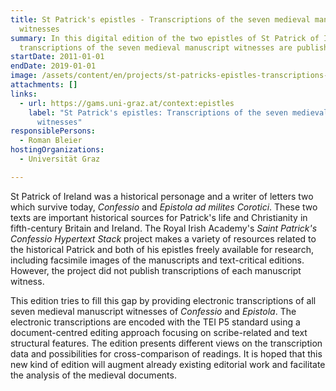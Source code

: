 ```yaml
---
title: St Patrick's epistles - Transcriptions of the seven medieval manuscript
  witnesses
summary: In this digital edition of the two epistles of St Patrick of Ireland
  transcriptions of the seven medieval manuscript witnesses are published.
startDate: 2011-01-01
endDate: 2019-01-01
image: /assets/content/en/projects/st-patricks-epistles-transcriptions-seven-medieval-manuscript-witnesses/patrick_und_der_teufelx1400.png
attachments: []
links:
  - url: https://gams.uni-graz.at/context:epistles
    label: "St Patrick's epistles: Transcriptions of the seven medieval manuscript
      witnesses"
responsiblePersons:
  - Roman Bleier
hostingOrganizations:
  - Universität Graz

---
```

St Patrick of Ireland was a historical personage and a writer of letters two which survive today, _Confessio_ and _Epistola ad milites Corotici_. These two texts are important historical sources for Patrick's life and Christianity in fifth-century Britain and Ireland. The Royal Irish Academy's _Saint Patrick's Confessio Hypertext Stack_ project makes a variety of resources related to the historical Patrick and both of his epistles freely available for research, including facsimile images of the manuscripts and text-critical editions. However, the project did not publish transcriptions of each manuscript witness.

This edition tries to fill this gap by providing electronic transcriptions of all seven medieval manuscript witnesses of _Confessio_ and _Epistola_. The electronic transcriptions are encoded with the TEI P5 standard using a document-centred editing approach focusing on scribe-related and text structural features. The edition presents different views on the transcription data and possibilities for cross-comparison of readings. It is hoped that this new kind of edition will augment already existing editorial work and facilitate the analysis of the medieval documents.
